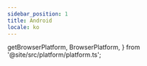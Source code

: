 ```yaml
---
sidebar_position: 1
title: Android
locale: ko
---
```


  getBrowserPlatform,
  BrowserPlatform,
} from '@site/src/platform/platform.ts';

<DevicePrerequisites />

<CloneExampleAndVenv
  title="Example 레포 클론 및 가상 환경 생성"
  path="gamium/python/pytest"
/>

<ActivateVirtualEnv title="가상 환경 활성화" />

<InstallDependencies title="의존성 설치" />

<AppUpload
  app_name="DoguRpgSample.apk"
  app_url="https://github.com/dogu-team/gamium-unity-samples/releases/download/DoguRpgSample-2.0.5/android.zip"
/>
<AppConfigTabItem runs_on="android" app_version="2.0.5" />
<RunCommand run_script="pytest pytest app/test_dogurpgsample.py" />

<VenvImportError />
